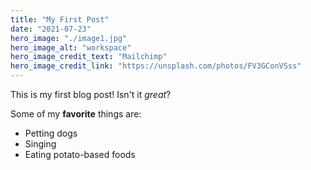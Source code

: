 ```yaml
---
title: "My First Post"
date: "2021-07-23"
hero_image: "./image1.jpg"
hero_image_alt: "workspace"
hero_image_credit_text: "Mailchimp"
hero_image_credit_link: "https://unsplash.com/photos/FV3GConVSss"
---
```


This is my first blog post! Isn't it *great*?

Some of my **favorite** things are:

* Petting dogs
* Singing
* Eating potato-based foods